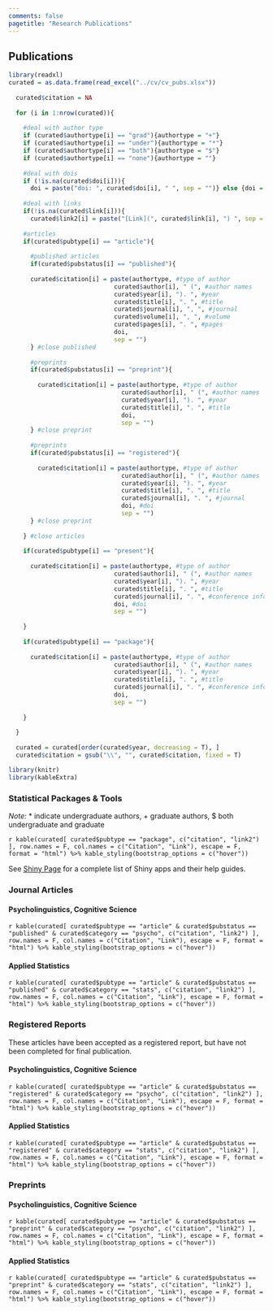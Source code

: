 ```yaml
---
comments: false
pagetitle: "Research Publications"
---
```


<style>
.table-hover > tbody > tr:hover { 
  background-color: #bebcff;
}
</style>

## Publications 

```r
library(readxl)
curated = as.data.frame(read_excel("../cv/cv_pubs.xlsx"))
  
  curated$citation = NA
  
  for (i in 1:nrow(curated)){
    
    #deal with author type
    if (curated$authortype[i] == "grad"){authortype = "+"}
    if (curated$authortype[i] == "under"){authortype = "*"}
    if (curated$authortype[i] == "both"){authortype = "$"}
    if (curated$authortype[i] == "none"){authortype = ""}
    
    #deal with dois
    if (!is.na(curated$doi[i])){
      doi = paste("doi: ", curated$doi[i], " ", sep = "")} else {doi = " "}
    
    #deal with links
    if(!is.na(curated$link[i])){
      curated$link2[i] = paste("[Link](", curated$link[i], ") ", sep = "")} else {curated$link2[i] = "NA"}
    
    #articles
    if(curated$pubtype[i] == "article"){
      
      #published articles
      if(curated$pubstatus[i] == "published"){
      
      curated$citation[i] = paste(authortype, #type of author
                             curated$author[i], " (", #author names
                             curated$year[i], "). ", #year
                             curated$title[i], ". ", #title
                             curated$journal[i], ", ", #journal
                             curated$volume[i], ", ", #volume
                             curated$pages[i], ". ", #pages
                             doi,
                             sep = "")
      } #close published
      
      #preprints
      if(curated$pubstatus[i] == "preprint"){
        
        curated$citation[i] = paste(authortype, #type of author
                               curated$author[i], " (", #author names
                               curated$year[i], "). ", #year
                               curated$title[i], ". ", #title
                               doi,
                               sep = "")
      } #close preprint
      
      #preprints
      if(curated$pubstatus[i] == "registered"){
        
        curated$citation[i] = paste(authortype, #type of author
                               curated$author[i], " (", #author names
                               curated$year[i], "). ", #year
                               curated$title[i], ". ", #title
                               curated$journal[i], ". ", #journal
                               doi, #doi
                               sep = "")
      } #close preprint
      
    } #close articles
    
    if(curated$pubtype[i] == "present"){
      
      curated$citation[i] = paste(authortype, #type of author
                             curated$author[i], " (", #author names
                             curated$year[i], "). ", #year
                             curated$title[i], ". ", #title
                             curated$journal[i], ". ", #conference information
                             doi, #doi
                             sep = "")
      
    }
    
    if(curated$pubtype[i] == "package"){
      
      curated$citation[i] = paste(authortype, #type of author
                             curated$author[i], " (", #author names
                             curated$year[i], "). ", #year
                             curated$title[i], ". ", #title
                             curated$journal[i], ". ", #conference information
                             doi, 
                             sep = "")
      
    }
    
  }
  
  curated = curated[order(curated$year, decreasing = T), ]
  curated$citation = gsub("\\", "", curated$citation, fixed = T)

library(knitr)
library(kableExtra)
```

### Statistical Packages & Tools

*Note:* \* indicate undergraduate authors, + graduate authors, $ both undergraduate and graduate

`r kable(curated[ curated$pubtype == "package", c("citation", "link2") ], row.names = F, col.names = c("Citation", "Link"), escape = F, format = "html") %>% kable_styling(bootstrap_options = c("hover"))`

See [Shiny Page](https://www.aggieerin.com/shiny/) for a complete list of Shiny apps and their help guides. 

### Journal Articles

#### Psycholinguistics, Cognitive Science

`r kable(curated[ curated$pubtype == "article" & curated$pubstatus == "published" & curated$category == "psycho", c("citation", "link2") ], row.names = F, col.names = c("Citation", "Link"), escape = F, format = "html") %>% kable_styling(bootstrap_options = c("hover"))`

#### Applied Statistics

`r kable(curated[ curated$pubtype == "article" & curated$pubstatus == "published" & curated$category == "stats", c("citation", "link2") ], row.names = F, col.names = c("Citation", "Link"), escape = F, format = "html") %>% kable_styling(bootstrap_options = c("hover"))`

### Registered Reports

These articles have been accepted as a registered report, but have not been completed for final publication.

#### Psycholinguistics, Cognitive Science

`r kable(curated[ curated$pubtype == "article" & curated$pubstatus == "registered" & curated$category == "psycho", c("citation", "link2") ], row.names = F, col.names = c("Citation", "Link"), escape = F, format = "html") %>% kable_styling(bootstrap_options = c("hover"))`

#### Applied Statistics

`r kable(curated[ curated$pubtype == "article" & curated$pubstatus == "registered" & curated$category == "stats", c("citation", "link2") ], row.names = F, col.names = c("Citation", "Link"), escape = F, format = "html") %>% kable_styling(bootstrap_options = c("hover"))`

### Preprints

#### Psycholinguistics, Cognitive Science

`r kable(curated[ curated$pubtype == "article" & curated$pubstatus == "preprint" & curated$category == "psycho", c("citation", "link2") ], row.names = F, col.names = c("Citation", "Link"), escape = F, format = "html") %>% kable_styling(bootstrap_options = c("hover"))`


#### Applied Statistics

`r kable(curated[ curated$pubtype == "article" & curated$pubstatus == "preprint" & curated$category == "stats", c("citation", "link2") ], row.names = F, col.names = c("Citation", "Link"), escape = F, format = "html") %>% kable_styling(bootstrap_options = c("hover"))` 
